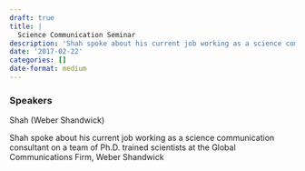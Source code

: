 ```yaml
---
draft: true 
title: |
  Science Communication Seminar
description: 'Shah spoke about his current job working as a science communication consultant on a team of Ph.D.'
date: '2017-02-22'
categories: []
date-format: medium 
---
```



### Speakers  
Shah (Weber Shandwick)

Shah spoke about his current job working as a science communication consultant on a team of Ph.D. trained scientists at the Global Communications Firm, Weber Shandwick


